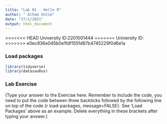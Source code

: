 ```yaml
---
title: "Lab 01 - Hello R"
author: " Alham khtim"
date: "27/1/2021"
output: html_document
---
```


<<<<<<< HEAD
University ID:2201001444 
=======
University ID: 
>>>>>>> e0ec936e045b0e1fdf155fd87b4745229f0d6e1a

### Load packages

```r
library(tidyverse) 
library(datasauRus)
```


### Lab Exercise

(Type your answer to the Exercise here. Remember to include the code, you need to put the code between three backticks followed by the following line on top of the code {r load-packages, message=FALSE}. See 'Load Packages' above as an example. Delete everything in these brackets after typing your answer.)